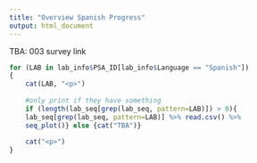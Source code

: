 ```yaml
---
title: "Overview Spanish Progress"
output: html_document
---
```


TBA: 003 survey link

```r

for (LAB in lab_info$PSA_ID[lab_info$Language == "Spanish"])
{
    cat(LAB, "<p>")
    
    #only print if they have something 
    if (length(lab_seq[grep(lab_seq, pattern=LAB)]) > 0){
    lab_seq[grep(lab_seq, pattern=LAB)] %>% read.csv() %>%
    seq_plot()} else {cat("TBA")}
    
    cat("<p>")
}

```